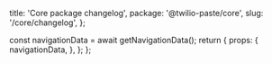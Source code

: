   title: 'Core package changelog',
  package: '@twilio-paste/core',
  slug: '/core/changelog',
};



  const navigationData = await getNavigationData();
  return {
    props: {
      navigationData,
    },
  };
};

<GenericHeader name={meta.title} categoryRoute={SidebarCategoryRoutes.CORE}>
  <PageHeaderSeparator>
    <Separator orientation="horizontal"/>
  </PageHeaderSeparator>
</GenericHeader>

 <contentwrapper>
<content>

<Changelog />

</content>
</contentwrapper>
